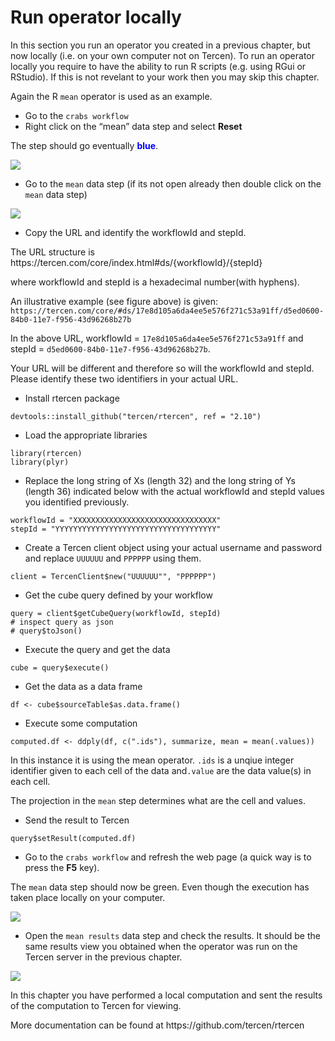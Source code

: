 # Run operator locally
In this section you run an operator you created in a previous chapter, but now locally (i.e. on your own computer not on Tercen). To run an operator locally you require to have the ability to run R scripts (e.g. using RGui or RStudio). If this is not revelant to your work then you may skip this chapter.

Again the R ``mean`` operator is used as an example. 

* Go to the ``crabs workflow``
* Right click on the "mean" data step and select **Reset**

The step should go eventually <span style="color:blue">__blue__</span>.

![](images/workflow_mean_reset.png)

* Go to the ``mean`` data step (if its not open already then double click on the ``mean`` data step)

![](images/mean_step_url.png)

* Copy the URL and identify the workflowId and stepId.

The URL structure is https://tercen.com/core/index.html#ds/{workflowId}/{stepId}

where workflowId and stepId is a hexadecimal number(with hyphens).

An illustrative example (see figure above) is given:
``https://tercen.com/core/#ds/17e8d105a6da4ee5e576f271c53a91ff/d5ed0600-84b0-11e7-f956-43d96268b27b``

In the above URL, workflowId = ``17e8d105a6da4ee5e576f271c53a91ff`` and stepId = ``d5ed0600-84b0-11e7-f956-43d96268b27b``.

Your URL will be different and therefore so will the workflowId and stepId. Please identify these two identifiers in your actual URL.

* Install rtercen package

```
devtools::install_github("tercen/rtercen", ref = "2.10")
```

* Load the appropriate libraries
```
library(rtercen)
library(plyr)
```

* Replace the long string of Xs (length 32) and the long string of Ys (length 36) indicated below with the actual workflowId and stepId values you identified previously.

```
workflowId = "XXXXXXXXXXXXXXXXXXXXXXXXXXXXXXXX"
stepId = "YYYYYYYYYYYYYYYYYYYYYYYYYYYYYYYYYYYY"
```
* Create a Tercen client object using your actual username and password and replace ``UUUUUU`` and ``PPPPPP`` using them.

```
client = TercenClient$new("UUUUUU"", "PPPPPP")
```

* Get the cube query defined by your workflow
```
query = client$getCubeQuery(workflowId, stepId)
# inspect query as json
# query$toJson()
```
* Execute the query and get the data
```
cube = query$execute()
```
* Get the data as a data frame
```
df <- cube$sourceTable$as.data.frame()
```
* Execute some computation
```
computed.df <- ddply(df, c(".ids"), summarize, mean = mean(.values))
```
In this instance it is using the mean operator. 
``.ids`` is a unqiue integer identifier given to each cell of the data and``.value`` are the data value(s) in each cell.

The projection in the ``mean`` step determines what are the cell and values.



* Send the result to Tercen
```
query$setResult(computed.df)
```
* Go to the ``crabs workflow`` and refresh the web page (a quick way is to press the __F5__ key).

The ``mean`` data step should now be green. Even though the execution has taken place locally on your computer.

![](images/workflow_mean.png)

* Open the ``mean results`` data step and check the results. It should be the same results view you obtained when the operator was run on the Tercen server in the previous chapter.

![](images/mean_results.png)

In this chapter you have performed a local computation and sent the results of the computation to Tercen for viewing.

More documentation can be found at https://github.com/tercen/rtercen
